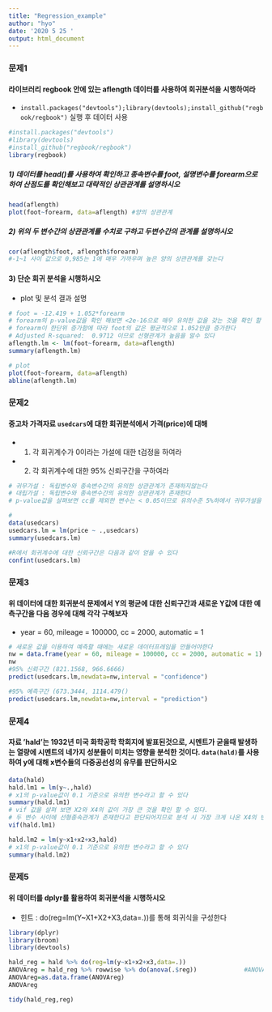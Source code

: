 ---
title: "Regression_example"
author: "hyo"
date: '2020 5 25 '
output: html_document
---

### 문제1 
#### 라이브러리 regbook 안에 있는 aflength 데이터를 사용하여 회귀분석을 시행하여라
  + `install.packages("devtools");library(devtools);install_github("regbook/regbook")` 실행 후 데이터 사용

```{r}
#install.packages("devtools")
#library(devtools)
#install_github("regbook/regbook")
library(regbook)
```

##### 1) 데이터를 head()를 사용하여 확인하고 종속변수를 foot, 설명변수를 forearm으로 하여 산점도를 확인해보고 대략적인 상관관계를 설명하시오
```{r}
head(aflength)
plot(foot~forearm, data=aflength) #양의 상관관계
```

##### 2) 위의 두 변수간의 상관관계를 수치로 구하고 두변수간의 관계를 설명하시오
```{r}
cor(aflength$foot, aflength$forearm)
#-1~1 사이 값으로 0,985는 1에 매우 가까우며 높은 양의 상관관계를 갖는다
```

#### 3) 단순 회귀 분석을 시행하시오
  + plot 및 분석 결과 설명 
```{r}
# foot = -12.419 + 1.052*forearm
# forearm의 p-value값을 확인 해보면 <2e-16으로 매우 유의한 값을 갖는 것을 확인 할 수 있다
# forearm이 한단위 증가함에 따라 foot의 값은 평균적으로 1.052만큼 증가한다
# Adjusted R-squared:  0.9712 이므로 선형관계가 높음을 알수 있다
aflength.lm <- lm(foot~forearm, data=aflength)
summary(aflength.lm)

# plot
plot(foot~forearm, data=aflength) 
abline(aflength.lm)
```

### 문제2 
#### 중고차 가격자료 `usedcars`에 대한 회귀분석에서 가격(price)에 대해
  + 1) 각 회귀계수가 0이라는 가설에 대한 t검정을 하여라
  + 2) 각 회귀계수에 대한 95% 신뢰구간을 구하여라
```{r}
# 귀무가설 : 독립변수와 종속변수간의 유의한 상관관계가 존재하지않는다
# 대립가설 : 독립변수와 종속변수간의 유의한 상관관계가 존재한다 
# p-value값을 살펴보면 cc를 제외한 변수는 < 0.05이므로 유의수준 5%하에서 귀무가설을 기각할만한 충분한 근거가된다. 따라서 종속변수와 독립변수간의 유의한 상관관계가 있다고 말 할 수 있지만 CC변수는 귀무가설을 기각하지 못한다

# 
data(usedcars)
usedcars.lm = lm(price ~ .,usedcars)
summary(usedcars.lm)

#R에서 회귀계수에 대한 신뢰구간은 다음과 같이 얻을 수 있다
confint(usedcars.lm)
```

### 문제3 
#### 위 데이터에 대한 회귀분석 문제에서 Y의 평균에 대한 신뢰구간과 새로운 Y값에 대한 예측구간을 다음 경우에 대해 각각 구해보자
  + year = 60, mileage = 100000, cc = 2000, automatic = 1
```{r}
# 새로운 값을 이용하여 예측할 때에는 새로운 데이터프레임을 만들어야한다
nw = data.frame(year = 60, mileage = 100000, cc = 2000, automatic = 1)
nw
#95% 신뢰구간 (821.1568, 966.6666)
predict(usedcars.lm,newdata=nw,interval = "confidence")

#95% 예측구간 (673.3444, 1114.479()
predict(usedcars.lm,newdata=nw,interval = "prediction")
```

### 문제4 
#### 자료 'hald'는 1932년 미국 화학공학 학회지에 발표된것으로, 시멘트가 굳을때 발생하는 열량에 시멘트의 네가지 성분들이 미치는 영향을 분석한 것이다. `data(hald)`를 사용하여 y에 대해 x변수들의 다중공선성의 유무를 판단하시오

```{r}
data(hald)
hald.lm1 = lm(y~.,hald)
# x1의 p-value값이 0.1 기준으로 유의한 변수라고 할 수 있다
summary(hald.lm1)
# vif 값을 살펴 보면 X2와 X4의 값이 가장 큰 것을 확인 할 수 있다.
# 두 변수 사이에 선형종속관계가 존재한다고 판단되어지므로 분석 시 가장 크게 나온 X4의 변수를 제거하고 다시 분석을 진행한다.
vif(hald.lm1)

hald.lm2 = lm(y~x1+x2+x3,hald)
# x1의 p-value값이 0.1 기준으로 유의한 변수라고 할 수 있다
summary(hald.lm2)
```

### 문제5 
#### 위 데이터를 dplyr를 활용하여 회귀분석을 시행하시오
  + 힌트 : do(reg=lm(Y~X1+X2+X3,data=.))를 통해 회귀식을 구성한다
```{r}
library(dplyr)
library(broom)
library(devtools)

hald_reg = hald %>% do(reg=lm(y~x1+x2+x3,data=.))
ANOVAreg = hald_reg %>% rowwise %>% do(anova(.$reg))             #ANOVA result
ANOVAreg=as.data.frame(ANOVAreg)
ANOVAreg

tidy(hald_reg,reg)  
```